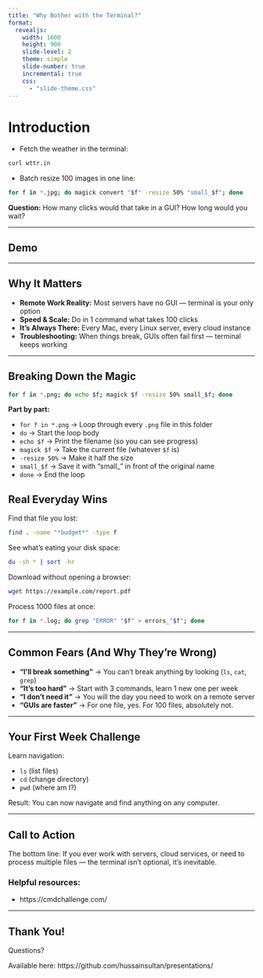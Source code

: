 ```yaml
---
title: "Why Bother with the Terminal?"
format:
  revealjs:
    width: 1600
    height: 900
    slide-level: 2
    theme: simple
    slide-number: true
    incremental: true
    css:
      - "slide-theme.css"
---
```


# Introduction

- Fetch the weather in the terminal:
```bash
curl wttr.in
```
- Batch resize 100 images in one line:
```bash
for f in *.jpg; do magick convert "$f" -resize 50% "small_$f"; done
```

**Question:** How many clicks would that take in a GUI? How long would you wait?

***
## Demo
<script src="https://asciinema.org/a/733408.js" id="asciicast-733408" async="true"></script>

***
## Why It Matters

- **Remote Work Reality:** Most servers have no GUI — terminal is your only option
- **Speed & Scale:** Do in 1 command what takes 100 clicks
- **It's Always There:** Every Mac, every Linux server, every cloud instance
- **Troubleshooting:** When things break, GUIs often fail first — terminal keeps working

***
## Breaking Down the Magic

::: {.smaller}

```bash
for f in *.png; do echo $f; magick $f -resize 50% small_$f; done
```
**Part by part:**

- `for f in *.png` → Loop through every `.png` file in this folder
- `do` → Start the loop body
- `echo $f` → Print the filename (so you can see progress)
- `magick $f` → Take the current file (whatever `$f` is)
- `-resize 50%` → Make it half the size
- `small_$f` → Save it with "small_" in front of the original name
- `done` → End the loop
:::

## Real Everyday Wins

Find that file you lost:
```bash
find . -name "*budget*" -type f
```

See what's eating your disk space:
```bash
du -sh * | sort -hr
```

Download without opening a browser:
```bash
wget https://example.com/report.pdf
```

Process 1000 files at once:
```bash
for f in *.log; do grep "ERROR" "$f" > errors_"$f"; done
```
***
## Common Fears (And Why They're Wrong)

- **"I'll break something"** → You can't break anything by looking (`ls`, `cat`, `grep`)
- **"It's too hard"** → Start with 3 commands, learn 1 new one per week
- **"I don't need it"** → You will the day you need to work on a remote server
- **"GUIs are faster"** → For one file, yes. For 100 files, absolutely not.

***
## Your First Week Challenge

Learn navigation:

- `ls` (list files)
- `cd` (change directory)
- `pwd` (where am I?)

Result: You can now navigate and find anything on any computer.

***
## Call to Action

The bottom line: If you ever work with servers, cloud services, or need to process multiple files — the terminal isn't optional, it's inevitable.

### Helpful resources:

- https://cmdchallenge.com/

***
## Thank You!
Questions?

Available here: https://github.com/hussainsultan/presentations/
